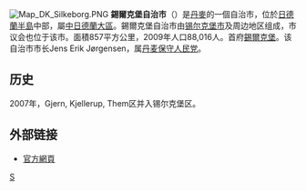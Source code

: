 {{unreferenced|time=2009-12-19T00:17:41+00:00}}
[[File:Map_DK_Silkeborg.PNG|right]]
'''錫爾克堡自治市'''（{{lang-da|Silkeborg Kommune}}）是[[丹麥|丹麥]]的一個自治市，位於[[日德蘭半島|日德蘭半島]]中部，屬[[中日德蘭大區|中日德蘭大區]]。錫爾克堡自治市由[[锡尔克堡市|锡尔克堡市]]及周边地区组成，市议会也位于该市。面積857平方公里，2009年人口88,016人。首府[[錫爾克堡|錫爾克堡]]。该自治市市长Jens Erik Jørgensen，属[[丹麦保守人民党|丹麦保守人民党]]。

== 历史 ==
2007年，Gjern, Kjellerup, Them区并入锡尔克堡区。

==外部链接==
* [http://www.silkeborg.dk/ 官方網頁] {{Wayback|url=http://www.silkeborg.dk/ |date=20201113064903 }}

{{丹麥自治市}}
[[Category:丹麥市鎮|S]]